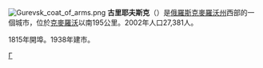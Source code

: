 {{coord|54.2833|N|85.9333|E|display=title}}
[[File:Gurevsk_coat_of_arms.png|right]]
'''古里耶夫斯克'''（{{lang-ru|Гу́рьевск}}）是[[俄羅斯|俄羅斯]][[克麥羅沃州|克麥羅沃州]]西部的一個城市，位於[[克麥羅沃|克麥羅沃]]以南195公里。2002年人口27,381人。

1815年開埠。1938年建市。

{{克麦罗沃州行政区划}}
[[Category:克麥羅沃州城市|Г]]